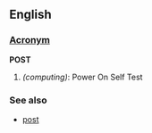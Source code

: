 ==English==
===[[Wikipedia:List of abbreviations and acronyms|Acronym]]===
'''POST'''

#''(computing)'': Power On Self Test

===See also===
*[[post]]